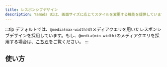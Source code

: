 ```yaml
---
title: レスポンシブデザイン
description: Yamada UIは、画面サイズに応じてスタイルを変更する機能を提供しています。
---
```


:::tip
デフォルトでは、`@media(max-width)`のメディアクエリを用いたレスポンシブデザインを採用しています。もし、`@media(min-width)`のメディアクエリを採用する場合は、[こちら](/docs/theming/breakpoints#メディアクエリ)をご覧ください。
:::

## 使い方
